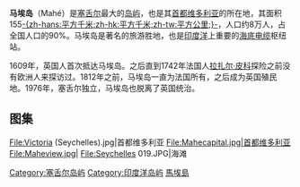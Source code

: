 {{Infobox Islands
| name             = Mahé
| image name       = Anse_Takamaka-Mahé-Seychelles.jpg
| image caption    = 安斯塔卡马卡海滩
| image size       = 
| locator map      = Se-map-zh.gif
| native name      = 
| native name link = 
| nickname         = 
| location         = [[印度洋|印度洋]]
| coordinates      = 
| archipelago      = Seychelles
| total islands    = 
| major islands    = 
| area             = 155 km²
| highest mount    = [[Morne_Seychellois|Morne Seychellois]]
| elevation        = 905 m
| country          = Seychelles
| country admin divisions title     = 
| country admin divisions           = 
| country admin divisions title 1   = 
| country admin divisions 1         = 
| country admin divisions title 2   = 
| country admin divisions 2         = 
| country capital city              = 
| country largest city              = [[维多利亚_(塞舌尔)|维多利亚]]
| country largest city population   = 
| country leader title              = 
| country leader name               = 
| population       = 72,000
| population as of = 
| density          = 
| ethnic groups    = 
| additional info  =
}}
'''马埃岛'''（Mahé）是[[塞舌尔|塞舌尔]]最大的[[岛屿|岛屿]]，也是其[[首都|首都]][[维多利亚_(塞舌尔)|维多利亚]]的所在地，其面积155[[平方公里|-{zh-hans:平方千米;zh-hk:平方千米;zh-tw:平方公里;}-]]，人口约8万人，占全国人口的90%。马埃岛是著名的旅游胜地，也是[[印度洋|印度洋]]上重要的[[海底电缆|海底电缆]]枢纽站。

1609年，英国人首次抵达马埃岛。之后直到1742年法国人[[拉扎尔·皮科|拉扎尔·皮科]]探险之前没有欧洲人来探访过。1812年之前，马埃岛一直为法国所有，之后成为英国殖民地。1976年，塞舌尔独立，马埃岛也脱离了英国统治。

== 图集 ==
<gallery>
File:Victoria (Seychelles).jpg|首都维多利亚
File:Mahecapital.jpg|首都维多利亚
File:Maheview.jpg|
File:Seychelles 019.JPG|海滩
</gallery>

{{coord|4|40|S|55|28|E|region:SC_type:isle|display=title}}

{{DEFAULTSORT:Mahé}}
[[Category:塞舌尔岛屿|Category:塞舌尔岛屿]]
[[Category:印度洋岛屿|Category:印度洋岛屿]]
[[Category:馬埃島|]]

{{Seychelles-geo-stub}}